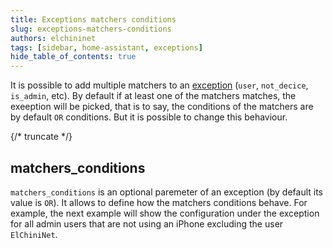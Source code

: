 ```yaml
---
title: Exceptions matchers conditions
slug: exceptions-matchers-conditions
authors: elchininet
tags: [sidebar, home-assistant, exceptions]
hide_table_of_contents: true
---
```


It is possible to add multiple matchers to an [exception](../configuration/exceptions) (`user`, `not_decice`, `is_admin`, etc). By default if at least one of the matchers matches, the exeeption will be picked, that is to say, the conditions of the matchers are by default `OR` conditions. But it is possible to change this behaviour.

{/* truncate */}


## matchers_conditions

`matchers_conditions` is an optional paremeter of an exception (by default its value is `OR`). It allows to define how the matchers conditions behave. For example, the next example will show the configuration under the exception for all admin users that are not using an iPhone excluding the user `ElChiniNet`.

<Example />